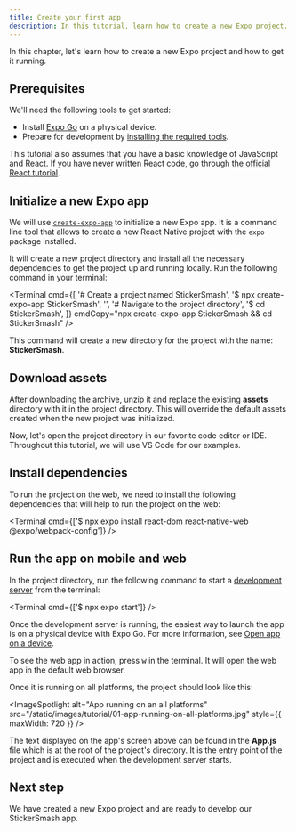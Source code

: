 ```yaml
---
title: Create your first app
description: In this tutorial, learn how to create a new Expo project.
---
```



In this chapter, let's learn how to create a new Expo project and how to get it running.

## Prerequisites

We'll need the following tools to get started:

- Install [Expo Go](https://expo.dev/client) on a physical device.
- Prepare for development by [installing the required tools](/get-started/installation/#requirements).

This tutorial also assumes that you have a basic knowledge of JavaScript and React. If you have never written React code, go through [the official React tutorial](https://react.dev/learn).

<Step label="1">

## Initialize a new Expo app

We will use <A href="/more/glossary-of-terms/#create-expo-app">`create-expo-app`</A> to initialize a new Expo app. It is a command line tool that allows to create a new React Native project with the `expo` package installed.

It will create a new project directory and install all the necessary dependencies to get the project up and running locally. Run the following command in your terminal:

<Terminal
  cmd={[
    '# Create a project named StickerSmash',
    '$ npx create-expo-app StickerSmash',
    '',
    '# Navigate to the project directory',
    '$ cd StickerSmash',
  ]}
  cmdCopy="npx create-expo-app StickerSmash && cd StickerSmash"
/>

This command will create a new directory for the project with the name: **StickerSmash**.

</Step>

<Step label="2">

## Download assets

<BoxLink
  title="Download assets archive"
  Icon={Download03Icon}
  description="We'll be using these assets throughout this tutorial."
  href="/static/images/tutorial/sticker-smash-assets.zip"
/>

After downloading the archive, unzip it and replace the existing **assets** directory with it in the project directory. This will override the default assets created when the new project was initialized.

Now, let's open the project directory in our favorite code editor or IDE. Throughout this tutorial, we will use VS Code for our examples.

</Step>

<Step label="3">

## Install dependencies

To run the project on the web, we need to install the following dependencies that will help to run the project on the web:

<Terminal cmd={['$ npx expo install react-dom react-native-web @expo/webpack-config']} />

</Step>

<Step label="4">

## Run the app on mobile and web

In the project directory, run the following command to start a <A href="/more/glossary-of-terms/#development-server">development server</A> from the terminal:

<Terminal cmd={['$ npx expo start']} />

Once the development server is running, the easiest way to launch the app is on a physical device with Expo Go. For more information, see <A href="/get-started/create-a-project/#open-the-app-on-your-device">Open app on a device</A>.

To see the web app in action, press <kbd>w</kbd> in the terminal. It will open the web app in the default web browser.

Once it is running on all platforms, the project should look like this:

<ImageSpotlight
  alt="App running on an all platforms"
  src="/static/images/tutorial/01-app-running-on-all-platforms.jpg"
  style={{ maxWidth: 720 }}
/>

The text displayed on the app's screen above can be found in the **App.js** file which is at the root of the project's directory. It is the entry point of the project and is executed when the development server starts.

</Step>

## Next step

We have created a new Expo project and are ready to develop our StickerSmash app.

<BoxLink
  title="Build your app's first screen"
  Icon={BookOpen02Icon}
  description="In the next chapter, we'll learn how to build the app's first screen."
  href="/tutorial/build-a-screen"
/>
